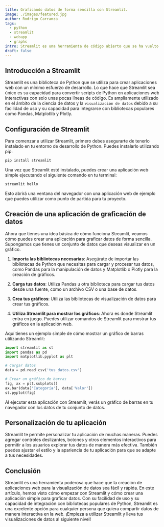 ```yaml
---
title: Graficando datos de forma sencilla con Streamlit.
image: ./images/featured.jpg
author: Rodrigo Carranza
tags:
  - python
  - streamlit
  - webapp
  - graphs
intro: Streamlit es una herramienta de código abierto que se ha vuelto cada vez más popular en el mundo de la ciencia de datos y la visualización de datos. Permite a los desarrolladores crear aplicaciones web interactivas de manera sencilla y eficiente. En este artículo, exploraremos cómo usar Streamlit para graficar datos de forma sencilla y efectiva.
draft: false
---
```


## Introducción a Streamlit

Streamlit es una biblioteca de Python que se utiliza para crear aplicaciones web con un mínimo esfuerzo de desarrollo. Lo que hace que Streamlit sea único es su capacidad para convertir scripts de Python en aplicaciones web interactivas con solo unas pocas líneas de código. Es ampliamente utilizado en el ámbito de la ciencia de datos y la `visualización de datos` debido a su facilidad de uso y su capacidad para integrarse con bibliotecas populares como Pandas, Matplotlib y Plotly.

## Configuración de Streamlit

Para comenzar a utilizar Streamlit, primero debes asegurarte de tenerlo instalado en tu entorno de desarrollo de Python. Puedes instalarlo utilizando pip:

```python
pip install streamlit
```

Una vez que Streamlit esté instalado, puedes crear una aplicación web simple ejecutando el siguiente comando en tu terminal:

```python
streamlit hello
```

Esto abrirá una ventana del navegador con una aplicación web de ejemplo que puedes utilizar como punto de partida para tu proyecto.

## Creación de una aplicación de graficación de datos

Ahora que tienes una idea básica de cómo funciona Streamlit, veamos cómo puedes crear una aplicación para graficar datos de forma sencilla. Supongamos que tienes un conjunto de datos que deseas visualizar en un gráfico.

1. **Importa las bibliotecas necesarias**: Asegúrate de importar las bibliotecas de Python que necesitas para cargar y procesar tus datos, como Pandas para la manipulación de datos y Matplotlib o Plotly para la creación de gráficos.

2. **Carga tus datos**: Utiliza Pandas u otra biblioteca para cargar tus datos desde una fuente, como un archivo CSV o una base de datos.

3. **Crea tus gráficos**: Utiliza las bibliotecas de visualización de datos para crear tus gráficos.

4. **Utiliza Streamlit para mostrar los gráficos**: Ahora es donde Streamlit entra en juego. Puedes utilizar comandos de Streamlit para mostrar tus gráficos en la aplicación web.

Aquí tienes un ejemplo simple de cómo mostrar un gráfico de barras utilizando Streamlit:

```python
import streamlit as st
import pandas as pd
import matplotlib.pyplot as plt

# Cargar datos
data = pd.read_csv('tus_datos.csv')

# Crear un gráfico de barras
fig, ax = plt.subplots()
ax.bar(data['Categoría'], data['Valor'])
st.pyplot(fig)
```

Al ejecutar esta aplicación con Streamlit, verás un gráfico de barras en tu navegador con los datos de tu conjunto de datos.

## Personalización de tu aplicación

Streamlit te permite personalizar tu aplicación de muchas maneras. Puedes agregar controles deslizantes, botones y otros elementos interactivos para permitir a los usuarios explorar tus datos de manera más efectiva. También puedes ajustar el estilo y la apariencia de tu aplicación para que se adapte a tus necesidades.

## Conclusión

Streamlit es una herramienta poderosa que hace que la creación de aplicaciones web para la visualización de datos sea fácil y rápida. En este artículo, hemos visto cómo empezar con Streamlit y cómo crear una aplicación simple para graficar datos. Con su facilidad de uso y su capacidad de integración con bibliotecas populares de Python, Streamlit es una excelente opción para cualquier persona que quiera compartir datos de manera interactiva en la web. ¡Empieza a utilizar Streamlit y lleva tus visualizaciones de datos al siguiente nivel!
